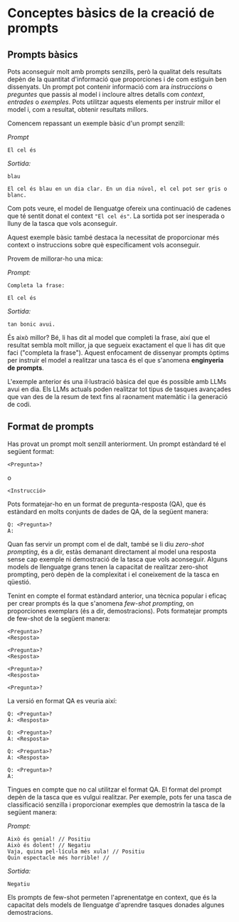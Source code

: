 # Conceptes bàsics de la creació de prompts

## Prompts bàsics

Pots aconseguir molt amb prompts senzills, però la qualitat dels resultats depèn de la quantitat d'informació que proporciones i de com estiguin ben dissenyats. Un prompt pot contenir informació com ara *instruccions* o *preguntes* que passis al model i incloure altres detalls com *context*, *entrades* o *exemples*. Pots utilitzar aquests elements per instruir millor el model i, com a resultat, obtenir resultats millors.

Comencem repassant un exemple bàsic d'un prompt senzill:

*Prompt*
```
El cel és
```

*Sortida:*
```
blau

El cel és blau en un dia clar. En un dia núvol, el cel pot ser gris o blanc.
```

Com pots veure, el model de llenguatge ofereix una continuació de cadenes que té sentit donat el context `"El cel és"`. La sortida pot ser inesperada o lluny de la tasca que vols aconseguir.

Aquest exemple bàsic també destaca la necessitat de proporcionar més context o instruccions sobre què específicament vols aconseguir.

Provem de millorar-ho una mica:

*Prompt:*
```
Completa la frase:

El cel és
```

*Sortida:*

```
tan bonic avui.
```

És això millor? Bé, li has dit al model que completi la frase, així que el resultat sembla molt millor, ja que segueix exactament el que li has dit que faci ("completa la frase"). Aquest enfocament de dissenyar prompts òptims per instruir el model a realitzar una tasca és el que s'anomena **enginyeria de prompts**.

L'exemple anterior és una il·lustració bàsica del que és possible amb LLMs avui en dia. Els LLMs actuals poden realitzar tot tipus de tasques avançades que van des de la resum de text fins al raonament matemàtic i la generació de codi.

## Format de prompts

Has provat un prompt molt senzill anteriorment. Un prompt estàndard té el següent format:

```
<Pregunta>?
```

o

```
<Instrucció>
```

Pots formatejar-ho en un format de pregunta-resposta (QA), que és estàndard en molts conjunts de dades de QA, de la següent manera:

```
Q: <Pregunta>?
A: 
```

Quan fas servir un prompt com el de dalt, també se li diu *zero-shot prompting*, és a dir, estàs demanant directament al model una resposta sense cap exemple ni demostració de la tasca que vols aconseguir. Alguns models de llenguatge grans tenen la capacitat de realitzar zero-shot prompting, però depèn de la complexitat i el coneixement de la tasca en qüestió.

Tenint en compte el format estàndard anterior, una tècnica popular i eficaç per crear prompts és la que s'anomena *few-shot prompting*, on proporciones exemplars (és a dir, demostracions). Pots formatejar prompts de few-shot de la següent manera:

```
<Pregunta>?
<Resposta>

<Pregunta>?
<Resposta>

<Pregunta>?
<Resposta>

<Pregunta>?

```

La versió en format QA es veuria així:

```
Q: <Pregunta>?
A: <Resposta>

Q: <Pregunta>?
A: <Resposta>

Q: <Pregunta>?
A: <Resposta>

Q: <Pregunta>?
A:
```

Tingues en compte que no cal utilitzar el format QA. El format del prompt depèn de la tasca que es vulgui realitzar. Per exemple, pots fer una tasca de classificació senzilla i proporcionar exemples que demostrin la tasca de la següent manera:

*Prompt:*
```
Això és genial! // Positiu
Això és dolent! // Negatiu
Vaja, quina pel·lícula més xula! // Positiu
Quin espectacle més horrible! //
```

*Sortida:*
```
Negatiu
```

Els prompts de few-shot permeten l'aprenentatge en context, que és la capacitat dels models de llenguatge d'aprendre tasques donades algunes demostracions.